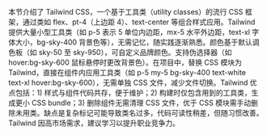 本节介绍了 Tailwind CSS，一个基于工具类（utility classes）的流行 CSS 框架，通过类如 flex、pt-4（上边距 4）、text-center 等组合样式应用。Tailwind 提供大量小型工具类（如 p-5 表示 5 单位内边距，mx-5 水平外边距，text-xl 字体大小，bg-sky-400 背景色等），无需记忆，随实践逐渐熟悉。颜色基于默认调色板（如 sky-50 至 sky-950），可自定义品牌颜色。支持伪选择器（如 hover:bg-sky-600 鼠标悬停时更改背景色）。在项目中，替换 CSS 模块为 Tailwind，直接在组件内应用工具类（如 p-5 my-5 bg-sky-400 text-white text-xl hover:bg-sky-600），无需单独 CSS 文件，减少文件切换。Tailwind 优点包括：1) 样式与组件代码共存，便于维护；2) 构建时仅包含用到的工具类，生成更小 CSS bundle；3) 删除组件无需清理 CSS 文件，优于 CSS 模块需手动删除未用类。缺点是复杂标记可能导致类名过多，代码可读性稍差，但随习惯改善。Tailwind 因高市场需求，建议学习以提升职业竞争力。


